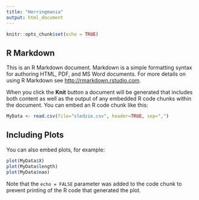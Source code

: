 ```yaml
---
title: "Herringmania"
output: html_document
---
```


```r
knitr::opts_chunk$set(echo = TRUE)
```

## R Markdown

This is an R Markdown document. Markdown is a simple formatting syntax for authoring HTML, PDF, and MS Word documents. For more details on using R Markdown see <http://rmarkdown.rstudio.com>.

When you click the **Knit** button a document will be generated that includes both content as well as the output of any embedded R code chunks within the document. You can embed an R code chunk like this:

```r
MyData <- read.csv(file="sledzie.csv", header=TRUE, sep=",")

```

## Including Plots

You can also embed plots, for example:

```r
plot(MyData$X)
plot(MyData$length)
plot(MyData$nao)
```

Note that the `echo = FALSE` parameter was added to the code chunk to prevent printing of the R code that generated the plot.
